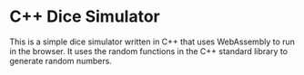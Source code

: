 
# C++ Dice Simulator

This is a simple dice simulator written in C++ that uses WebAssembly to run in the browser. It uses the random functions in the C++ standard library to generate random numbers.

<Content />